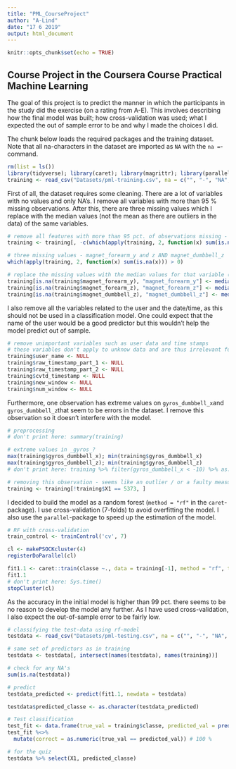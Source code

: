 ```yaml
---
title: "PML_CourseProject"
author: "A-Lind"
date: "17 6 2019"
output: html_document
---
```


```r
knitr::opts_chunk$set(echo = TRUE)
```

## Course Project in the Coursera Course Practical Machine Learning

The goal of this project is to predict the manner in which the participants in the study did the exercise (on a rating from A-E). 
This involves describing how the final model was built; how cross-validation was used; what I expected the out of sample error to be and why I made the choices I did.

The chunk below loads the required packages and the training dataset. 
Note that all na-characters in the dataset are imported as `NA` with the `na =`-command. 

```r
rm(list = ls())
library(tidyverse); library(caret); library(magrittr); library(parallel); library(doParallel)
training <- read_csv("Datasets/pml-training.csv", na = c("", "-", "NA", "#DIV/0!", "<NA>"))
```

First of all, the dataset requires some cleaning. There are a lot of variables with no values and only NA's. I remove all variables with more than 95 % missing observations. After this, there are three missing values which I replace with the median values (not the mean as there are outliers in the data) of the same variables.

```r
# remove all features with more than 95 pct. of observations missing - leaves us with 59 features
training <- training[, -c(which(apply(training, 2, function(x) sum(is.na(x))) > 19000))] 

# three missing values - magnet_forearm_y and z AND magnet_dumbbell_z
which(apply(training, 2, function(x) sum(is.na(x))) > 0)

# replace the missing values with the median values for that variable (imputation)
training[is.na(training$magnet_forearm_y), "magnet_forearm_y"] <- median(training$magnet_forearm_y, na.rm=T)
training[is.na(training$magnet_forearm_z), "magnet_forearm_z"] <- median(training$magnet_forearm_z, na.rm=T)
training[is.na(training$magnet_dumbbell_z), "magnet_dumbbell_z"] <- median(training$magnet_dumbbell_z, na.rm=T)
```

I also remove all the variables related to the user and the date/time, as this should not be used in a classification model. One could expect that the name of the user would be a good predictor but this wouldn't help the model predict out of sample. 

```r
# remove unimportant variables such as user data and time stamps
# these variables don't apply to unknow data and are thus irrelevant for a prediction model
training$user_name <- NULL
training$raw_timestamp_part_1 <- NULL
training$raw_timestamp_part_2 <- NULL
training$cvtd_timestamp <- NULL
training$new_window <- NULL
training$num_window <- NULL
```

Furthermore, one observation has extreme values on `gyros_dumbbell_x`and `gyros_dumbbell_z`that seem to be errors in the dataset. 
I remove this observation so it doesn't interfere with the model.

```r
# preprocessing
# don't print here: summary(training)

# extreme values in _gyros_?
max(training$gyros_dumbbell_x); min(training$gyros_dumbbell_x)
max(training$gyros_dumbbell_z); min(training$gyros_dumbbell_z)
# don't print here: training %>% filter(gyros_dumbbell_x < -10) %>% as.data.frame()

# removing this observation - seems like an outlier / or a faulty measurement
training <- training[!training$X1 == 5373, ] 
```

I decided to build the model as a random forest (`method = "rf"` in the `caret`-package). I use cross-validation (7-folds) to avoid overfitting the model. I also use the `parallel`-package to speed up the estimation of the model. 

```r
# RF with cross-validation
train_control <- trainControl('cv', 7)

cl <- makePSOCKcluster(4)
registerDoParallel(cl)

fit1.1 <- caret::train(classe ~., data = training[-1], method = "rf", trControl = train_control) # 53 predictors
fit1.1 
# don't print here: Sys.time()
stopCluster(cl)
```

As the accuracy in the initial model is higher than 99 pct. there seems to be no reason to develop the model any further. 
As I have used cross-validation, I also expect the out-of-sample error to be fairly low. 

```r
# classifying the test-data using rf-model
testdata <- read_csv("Datasets/pml-testing.csv", na = c("", "-", "NA", "#DIV/0!", "<NA>"))

# same set of predictors as in training
testdata <- testdata[, intersect(names(testdata), names(training))]

# check for any NA's
sum(is.na(testdata))

# predict
testdata_predicted <- predict(fit1.1, newdata = testdata)

testdata$predicted_classe <- as.character(testdata_predicted)

# Test classification
test_fit <- data.frame(true_val = training$classe, predicted_val = predict(fit1.1), stringsAsFactors = F)
test_fit %<>%
  mutate(correct = as.numeric(true_val == predicted_val)) # 100 %

# for the quiz
testdata %>% select(X1, predicted_classe)

```
